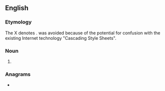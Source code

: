==English==

===Etymology===
The X denotes {{m|en|cross}}. {{m|en|CSS}} was avoided because of the potential for confusion with the existing Internet technology "Cascading Style Sheets".

===Noun===
{{en-noun|-}}

# {{lb|en|computer security|Internet}} {{initialism of|cross-site scripting}}

===Anagrams===
* {{anagrams|en|a=ssx|SxS}}